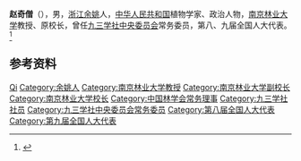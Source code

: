 '''赵奇僧'''（{{bd|1936年|5月|}}），男，[[浙江|浙江]][[余姚|余姚]]人，[[中华人民共和国|中华人民共和国]]植物学家、政治人物，[[南京林业大学|南京林业大学]]教授、原校长，曾任[[九三学社中央委员会|九三学社中央委员会]]常务委员，第八、九届全国人大代表。<ref>{{Cite book|title=中华人民共和国职官志|author=何虎生, 李耀东, 向常福主编|publisher=中国社会出版社|year=2003|isbn=9787800883934|location=北京|pages=}}</ref>

== 参考资料 ==
{{reflist}}

{{中国人物小作品}}
{{Navboxes 
| title  = 赵奇僧在[[九三学社|九三学社]]的职务
| list1  =
{{九三学社第十届中央委员会}}
}}
{{Navboxes
| title  = 赵奇僧在[[中国林学会|中国林学会]]的职务
| list1  =
{{中国林学会第八届理事会}}
}}

{{Authority control}}
{{DEFAULTSORT:Zhao赵}}
[[Category:赵姓|Qi]]
[[Category:余姚人|Category:余姚人]]
[[Category:南京林业大学教授|Category:南京林业大学教授]]
[[Category:南京林业大学副校长|Category:南京林业大学副校长]]
[[Category:南京林业大学校长|Category:南京林业大学校长]]
[[Category:中国林学会常务理事|Category:中国林学会常务理事]]
[[Category:九三学社社员|Category:九三学社社员]]
[[Category:九三学社中央委员会常务委员|Category:九三学社中央委员会常务委员]]
[[Category:第八届全国人大代表|Category:第八届全国人大代表]]
[[Category:第九届全国人大代表|Category:第九届全国人大代表]]